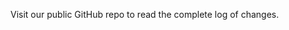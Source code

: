 

<Fragment>
	<Version_1_8_2 />
	<Version_1_8_1 />
	<Version_1_8_0 />
	<Section style={{ paddingTop: 0 }}>
		<Message
			color="blue"
			action={{
				label: "See More",
				style: "primary",
				color: "blue",
				link: 'https://github.com/wpmudev/shared-ui-react/blob/master/CHANGELOG.md',
			}}>
			<p>Visit our public GitHub repo to read the complete log of changes.</p>
		</Message>
	</Section>
</Fragment>
